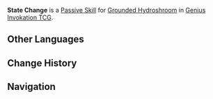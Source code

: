{{Genius Invokation TCG Skill Infobox
|title      = State Change
|image      = State Change (Grounded Hydroshroom) Character Card Skill.png
|type       = Passive Skill
|character  = Grounded Hydroshroom
|element    = Hydro
|matching   = 
|unaligned  = 
|energy     = 
|effect     = (Passive) When the battle begins this character will be in the '''Terrain Advantage''' State.<br>After this character takes {{color|Pyro DMG}}, it will become '''Scorched'''.<br>After this character takes {{color|Electro DMG}}, it will become '''Activated'''.<br><br>'''Terrain Advantage'''<br>The character '''deals +1 DMG'''.<br>(This character will permanently change its State if it takes {{color|Pyro DMG}} or {{color|Electro DMG}}.)<br><br>'''Scorched'''<br>After this character becomes Scorched, it will lose its original buff.<br><br>'''Activated'''<br>'''End Phase:''' The character gains 1 Energy.<br>'''After the character goes down''': The opposing active character gains 1 energy.
|order      = 4
}}
'''State Change''' is a [[Character Card Passive Skill|Passive Skill]] for [[Grounded Hydroshroom (Character Card)|Grounded Hydroshroom]] in [[Genius Invokation TCG]].

==Other Languages==
{{Other Languages|State Change (Winged Dendroshroom)}}

==Change History==
{{Change History|3.7}}

==Navigation==
{{Genius Invokation TCG Skill Navbox|Grounded Hydroshroom}}